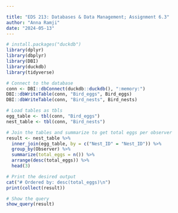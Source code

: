 ```yaml
---

title: "EDS 213: Databases & Data Management; Assignment 6.3"
author: "Anna Ramji"
date: "2024-05-13"
---
```

```r
# install.packages("duckdb")
library(dplyr)
library(dbplyr)
library(DBI)
library(duckdb)
library(tidyverse)
```
```r
# Connect to the database
conn <- DBI::dbConnect(duckdb::duckdb(), ":memory:")
DBI::dbWriteTable(conn, "Bird_eggs", Bird_eggs)
DBI::dbWriteTable(conn, "Bird_nests", Bird_nests)
```

```r
# Load tables as tbls
egg_table <- tbl(conn, "Bird_eggs")
nest_table <- tbl(conn, "Bird_nests")

# Join the tables and summarize to get total eggs per observer
result <- nest_table %>%
  inner_join(egg_table, by = c("Nest_ID" = "Nest_ID")) %>%
  group_by(Observer) %>%
  summarize(total_eggs = n()) %>%
  arrange(desc(total_eggs)) %>%
  head(3)

# Print the desired output
cat("# Ordered by: desc(total_eggs)\n")
print(collect(result))

# Show the query
show_query(result)
```